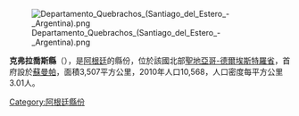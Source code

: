 [[Image:Departamento_Quebrachos_(Santiago_del_Estero_-_Argentina).png|thumb]]

'''克弗拉喬斯縣'''（{{lang-es|Departamento Quebrachos}}），是[[阿根廷|阿根廷]]的縣份，位於該國北部[[聖地亞哥-德爾埃斯特羅省|聖地亞哥-德爾埃斯特羅省]]，首府設於[[蘇曼帕|蘇曼帕]]，面積3,507平方公里，2010年人口10,568，人口密度每平方公里3.01人。

{{coord|29|22|58|S|63|28|20|W|source:kolossus-eswiki|display=title}}
[[Category:阿根廷縣份|Category:阿根廷縣份]]
